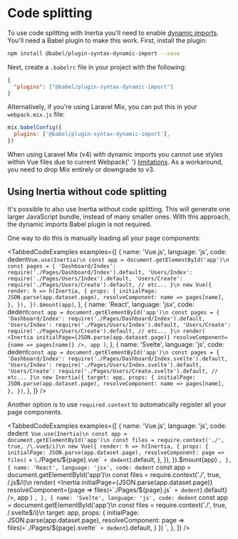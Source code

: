 

# Code splitting

To use code splitting with Inertia you'll need to enable [dynamic imports](https://github.com/tc39/proposal-dynamic-import). You'll need a Babel plugin to make this work. First, install the plugin:

```bash
npm install @babel/plugin-syntax-dynamic-import --save
```

Next, create a `.babelrc` file in your project with the following:

```json
{
  "plugins": ["@babel/plugin-syntax-dynamic-import"]
}
```

Alternatively, if you're using Laravel Mix, you can put this in your `webpack.mix.js` file:

```js
mix.babelConfig({
  plugins: ['@babel/plugin-syntax-dynamic-import'],
})
```

<Notice>
  When using Laravel Mix (v4) with dynamic imports you cannot use styles within Vue files due to current Webpack{' '}
  <a href="https://github.com/JeffreyWay/laravel-mix/issues/1856#issuecomment-448082909">limitations</a>. As a
  workaround, you need to drop Mix entirely or downgrade to v3.
</Notice>

## Using Inertia without code splitting

It's possible to also use Inertia without code splitting. This will generate one larger JavaScript bundle, instead of many smaller ones. With this approach, the dynamic imports Babel plugin is not required.

One way to do this is manually loading all your page components:

<TabbedCodeExamples
  examples={[
    {
      name: 'Vue.js',
      language: 'js',
      code: dedent`
        Vue.use(Inertia)\n
        const app = document.getElementById('app')\n
        const pages = {
          'Dashboard/Index': require('./Pages/Dashboard/Index').default,
          'Users/Index': require('./Pages/Users/Index').default,
          'Users/Create': require('./Pages/Users/Create').default,
          // etc...
        }\n
        new Vue({
          render: h => h(Inertia, {
            props: {
              initialPage: JSON.parse(app.dataset.page),
              resolveComponent: name => pages[name],
            },
          }),
        }).$mount(app)
      `,
    },
    {
      name: 'React',
      language: 'jsx',
      code: dedent`
        const app = document.getElementById('app')\n
        const pages = {
          'Dashboard/Index': require('./Pages/Dashboard/Index').default,
          'Users/Index': require('./Pages/Users/Index').default,
          'Users/Create': require('./Pages/Users/Create').default,
          // etc...
        }\n
        render(
          <Inertia
            initialPage={JSON.parse(app.dataset.page)}
            resolveComponent={name => pages[name]}
          />,
          app
        )
      `,
    },
    {
      name: 'Svelte',
      language: 'js',
      code: dedent`
        const app = document.getElementById('app')\n
        const pages = {
          'Dashboard/Index': require('./Pages/Dashboard/Index.svelte').default,
          'Users/Index': require('./Pages/Users/Index.svelte').default,
          'Users/Create': require('./Pages/Users/Create.svelte').default,
          // etc...
        }\n
        new Inertia({
          target: app,
          props: {
            initialPage: JSON.parse(app.dataset.page),
            resolveComponent: name => pages[name],
          },
        })
      `,
    },
  ]}
/>

Another option is to use `required.context` to automatically register all your page components.

<TabbedCodeExamples
  examples={[
    {
      name: 'Vue.js',
      language: 'js',
      code:
        dedent`
        Vue.use(Inertia)\n
        const app = document.getElementById('app')\n
        const files = require.context('./', true, /\.vue$/i)\n
        new Vue({
          render: h => h(Inertia, {
            props: {
              initialPage: JSON.parse(app.dataset.page),
              resolveComponent: page => files(` +
        `\`./Pages/\${page}.vue\`` +
        dedent`).default,
            },
          }),
        }).$mount(app)
      `,
    },
    {
      name: 'React',
      language: 'jsx',
      code:
        dedent`
        const app = document.getElementById('app')\n
        const files = require.context('./', true, /\.js$/i)\n
        render(
          <Inertia
            initialPage={JSON.parse(app.dataset.page)}
            resolveComponent={page => files(` +
        `\`./Pages/\${page}.js\`` +
        dedent`).default}
          />,
          app
        )
      `,
    },
    {
      name: 'Svelte',
      language: 'js',
      code:
        dedent`
        const app = document.getElementById('app')\n
        const files = require.context('./', true, /\.svelte$/i)\n
          target: app,
          props: {
            initialPage: JSON.parse(app.dataset.page),
            resolveComponent: page => files(` +
        `\`./Pages/\${page}.svelte\`` +
        dedent`).default,
          }
        })
      `,
    },
  ]}
/>
